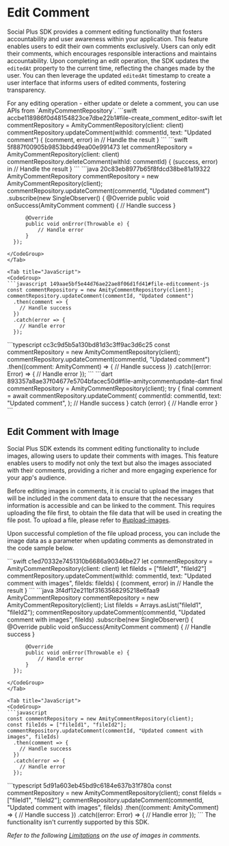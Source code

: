 # Edit Comment

Social Plus SDK provides a comment editing functionality that fosters accountability and user awareness within your application. This feature enables users to edit their own comments exclusively. Users can only edit their comments, which encourages responsible interactions and maintains accountability. Upon completing an edit operation, the SDK updates the `editedAt` property to the current time, reflecting the changes made by the user. You can then leverage the updated `editedAt` timestamp to create a user interface that informs users of edited comments, fostering transparency.

<Tabs>
  <Tab title="iOS">
For any editing operation - either update or delete a comment, you can use APIs from `AmityCommentRepository`.

<CodeGroup>
  ```swift accbe118986f0d48154823ce7dbe22b1#file-create_comment_editor-swift
  let commentRepository = AmityCommentRepository(client: client)
  commentRepository.updateComment(withId: commentId, text: "Updated comment") { (comment, error) in
      // Handle the result
  }
  ```
</CodeGroup>

<CodeGroup>
  ```swift 5f887f00905b9853bbd49ea00e991473
  let commentRepository = AmityCommentRepository(client: client)
  commentRepository.deleteComment(withId: commentId) { (success, error) in
      // Handle the result
  }
  ```
</CodeGroup>
  </Tab>

  <Tab title="Android">
<CodeGroup>
  ```java 20c83eb8977b65f8fdcd38be81a19322
  AmityCommentRepository commentRepository = new AmityCommentRepository(client);
  commentRepository.updateComment(commentId, "Updated comment")
      .subscribe(new SingleObserver<AmityComment>() {
          @Override
          public void onSuccess(AmityComment comment) {
              // Handle success
          }

          @Override
          public void onError(Throwable e) {
              // Handle error
          }
      });
  ```
</CodeGroup>
  </Tab>

  <Tab title="JavaScript">
<CodeGroup>
  ```javascript 149aae5bf5e44d76ae22ae8f06d1fd41#file-editcomment-js
  const commentRepository = new AmityCommentRepository(client);
  commentRepository.updateComment(commentId, "Updated comment")
    .then(comment => {
      // Handle success
    })
    .catch(error => {
      // Handle error
    });
  ```
</CodeGroup>
  </Tab>

  <Tab title="TypeScript">
<CodeGroup>
  ```typescript cc3c9d5b5a130bd81d3c3ff9ac3d6c25
  const commentRepository = new AmityCommentRepository(client);
  commentRepository.updateComment(commentId, "Updated comment")
    .then((comment: AmityComment) => {
      // Handle success
    })
    .catch((error: Error) => {
      // Handle error
    });
  ```
</CodeGroup>
  </Tab>

  <Tab title="Flutter">
<CodeGroup>
  ```dart 893357a8ae37f04677e5704bfacec50d#file-amitycommentupdate-dart
  final commentRepository = AmityCommentRepository(client);
  try {
    final comment = await commentRepository.updateComment(
      commentId: commentId,
      text: "Updated comment",
    );
    // Handle success
  } catch (error) {
    // Handle error
  }
  ```
</CodeGroup>
  </Tab>
</Tabs>

## Edit Comment with Image

Social Plus SDK extends its comment editing functionality to include images, allowing users to update their comments with images. This feature enables users to modify not only the text but also the images associated with their comments, providing a richer and more engaging experience for your app's audience.

Before editing images in comments, it is crucial to upload the images that will be included in the comment data to ensure that the necessary information is accessible and can be linked to the comment. This requires uploading the file first, to obtain the file data that will be used in creating the file post. To upload a file, please refer to [#upload-images](../../core-concepts/files-images-and-videos/image-handling.md#upload-images "mention").

Upon successful completion of the file upload process, you can include the image data as a parameter when updating comments as demonstrated in the code sample below.

<Tabs>
  <Tab title="iOS">
<CodeGroup>
  ```swift c1ed70332e7451310b6686a90346be27
  let commentRepository = AmityCommentRepository(client: client)
  let fileIds = ["fileId1", "fileId2"]
  commentRepository.updateComment(withId: commentId, text: "Updated comment with images", fileIds: fileIds) { (comment, error) in
      // Handle the result
  }
  ```
</CodeGroup>
  </Tab>

  <Tab title="Android">
<CodeGroup>
  ```java 3f4df12e211bf3163568295218e6faa9
  AmityCommentRepository commentRepository = new AmityCommentRepository(client);
  List<String> fileIds = Arrays.asList("fileId1", "fileId2");
  commentRepository.updateComment(commentId, "Updated comment with images", fileIds)
      .subscribe(new SingleObserver<AmityComment>() {
          @Override
          public void onSuccess(AmityComment comment) {
              // Handle success
          }

          @Override
          public void onError(Throwable e) {
              // Handle error
          }
      });
  ```
</CodeGroup>
  </Tab>

  <Tab title="JavaScript">
<CodeGroup>
  ```javascript
  const commentRepository = new AmityCommentRepository(client);
  const fileIds = ["fileId1", "fileId2"];
  commentRepository.updateComment(commentId, "Updated comment with images", fileIds)
    .then(comment => {
      // Handle success
    })
    .catch(error => {
      // Handle error
    });
  ```
</CodeGroup>
  </Tab>

  <Tab title="TypeScript">
<CodeGroup>
  ```typescript 5d91a603eb45bd9c6184e637b31f780a
  const commentRepository = new AmityCommentRepository(client);
  const fileIds = ["fileId1", "fileId2"];
  commentRepository.updateComment(commentId, "Updated comment with images", fileIds)
    .then((comment: AmityComment) => {
      // Handle success
    })
    .catch((error: Error) => {
      // Handle error
    });
  ```
</CodeGroup>
  </Tab>

  <Tab title="Flutter">
The functionality isn't currently supported by this SDK.
  </Tab>
</Tabs>

_Refer to the following_ [_Limitations_](create-comment.md#limitations) _on the use of images in comments._